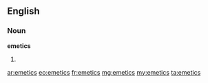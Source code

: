 ==English==

===Noun===
'''emetics'''

# {{plural of|[[emetic]]}}

[[ar:emetics]]
[[eo:emetics]]
[[fr:emetics]]
[[mg:emetics]]
[[my:emetics]]
[[ta:emetics]]